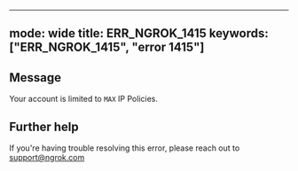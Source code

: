 
---
mode: wide
title: ERR_NGROK_1415
keywords: ["ERR_NGROK_1415", "error 1415"]
---

## Message
Your account is limited to `MAX` IP Policies.




## Further help
If you're having trouble resolving this error, please reach out to [support@ngrok.com](mailto:support@ngrok.com?subject=Help%20with%20ERR_NGROK_1415)

